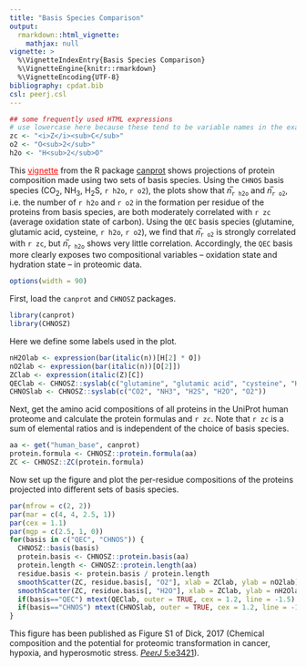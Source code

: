 ```yaml
---
title: "Basis Species Comparison"
output: 
  rmarkdown::html_vignette:
    mathjax: null
vignette: >
  %\VignetteIndexEntry{Basis Species Comparison}
  %\VignetteEngine{knitr::rmarkdown}
  %\VignetteEncoding{UTF-8}
bibliography: cpdat.bib
csl: peerj.csl
---
```


```r
## some frequently used HTML expressions
# use lowercase here because these tend to be variable names in the examples
zc <- "<i>Z</i><sub>C</sub>"
o2 <- "O<sub>2</sub>"
h2o <- "H<sub>2</sub>O"
```

This [<span style="color:red;text-decoration:underline">vignette</span>](http://chnosz.net/canprot/doc/index.html) from the R package [canprot](http://github.com/jedick/canprot) shows projections of protein composition made using two sets of basis species.
Using the `CHNOS` basis species (CO<sub>2</sub>, NH<sub>3</sub>, H<sub>2</sub>S, `r h2o`, `r o2`), the plots show that *n*&#773;<sub>`r h2o`</sub> and *n*&#773;<sub>`r o2`</sub>, i.e. the number of `r h2o` and `r o2` in the formation per residue of the proteins from basis species, are both moderately correlated with `r zc` (average oxidation state of carbon).
Using the `QEC` basis species (glutamine, glutamic acid, cysteine, `r h2o`, `r o2`), we find that *n*&#773;<sub>`r o2`</sub> is strongly correlated with `r zc`, but *n*&#773;<sub>`r h2o`</sub> shows very little correlation.
Accordingly, the `QEC` basis more clearly exposes two compositional variables -- oxidation state and hydration state -- in proteomic data.

```r
options(width = 90)
```

First, load the `canprot` and `CHNOSZ` packages.

```r
library(canprot)
library(CHNOSZ)
```

Here we define some labels used in the plot.

```r
nH2Olab <- expression(bar(italic(n))[H[2] * O])
nO2lab <- expression(bar(italic(n))[O[2]])
ZClab <- expression(italic(Z)[C])
QEClab <- CHNOSZ::syslab(c("glutamine", "glutamic acid", "cysteine", "H2O", "O2"))
CHNOSlab <- CHNOSZ::syslab(c("CO2", "NH3", "H2S", "H2O", "O2"))
```

Next, get the amino acid compositions of all proteins in the UniProt human proteome and calculate the protein formulas and `r zc`.
Note that `r zc` is a sum of elemental ratios and is independent of the choice of basis species.

```r
aa <- get("human_base", canprot)
protein.formula <- CHNOSZ::protein.formula(aa)
ZC <- CHNOSZ::ZC(protein.formula)
```

Now set up the figure and plot the per-residue compositions of the proteins projected into different sets of basis species.

```r
par(mfrow = c(2, 2))
par(mar = c(4, 4, 2.5, 1))
par(cex = 1.1)
par(mgp = c(2.5, 1, 0))
for(basis in c("QEC", "CHNOS")) {
  CHNOSZ::basis(basis)
  protein.basis <- CHNOSZ::protein.basis(aa)
  protein.length <- CHNOSZ::protein.length(aa)
  residue.basis <- protein.basis / protein.length
  smoothScatter(ZC, residue.basis[, "O2"], xlab = ZClab, ylab = nO2lab)
  smoothScatter(ZC, residue.basis[, "H2O"], xlab = ZClab, ylab = nH2Olab)
  if(basis=="QEC") mtext(QEClab, outer = TRUE, cex = 1.2, line = -1.5)
  if(basis=="CHNOS") mtext(CHNOSlab, outer = TRUE, cex = 1.2, line = -15)
}
```

This figure has been published as Figure S1 of Dick, 2017 (Chemical composition and the potential for proteomic transformation in cancer, hypoxia, and hyperosmotic stress. [*PeerJ* 5:e3421](https://doi.org/10.7717/peerj.3421)).
